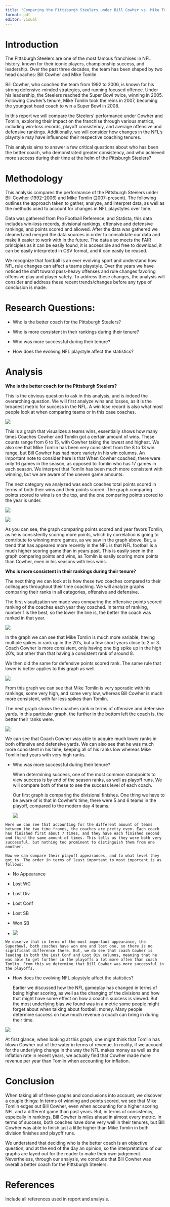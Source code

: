 ```yaml
---
title: "Comparing the Pittsburgh Steelers under Bill Cowher vs. Mike Tomlin"
format: pdf
editor: visual
---
```


\begin{center}

STAT184 Final Project

JJ Steinbugl and Sammit Bal

12/18/2024

\end{center}

# **Introduction**

The Pittsburgh Steelers are one of the most famous franchises in NFL history, known for their iconic players, championship success, and leadership. Over the past three decades, the team has been shaped by two head coaches: Bill Cowher and Mike Tomlin.

Bill Cowher, who coached the team from 1992 to 2006, is known for his strong defensive-minded strategies, and running focused offence. Under his leadership, the Steelers reached the Super Bowl twice, winning in 2005. Following Cowher's tenure, Mike Tomlin took the reins in 2007, becoming the youngest head coach to win a Super Bowl in 2008.

In this report we will compare the Steelers' performance under Cowher and Tomlin, exploring their impact on the franchise through various metrics, including win-loss records, playoff consistency, and average offensive and defensive rankings. Additionally, we will consider how changes in the NFL's playstyle may have influenced their respective coaching tenures.

This analysis aims to answer a few critical questions about who has been the better coach, who demonstrated greater consistency, and who achieved more success during their time at the helm of the Pittsburgh Steelers?

# **Methodology**

This analysis compares the performance of the Pittsburgh Steelers under Bill Cowher (1992–2006) and Mike Tomlin (2007–present). The following outlines the approach taken to gather, analyze, and interpret data, as well as the methods used to account for changes in NFL playstyles over time.

Data was gathered from Pro Football Reference, and Statista, this data includes win-loss records, divisional rankings, offensive and defensive rankings, and points scored and allowed. After the data was gathered we cleaned and merged the data sources in order to consolidate our data and make it easier to work with in the future. The data also meets the FAIR principles as it can be easily found, it is accessible and free to download, it can be easily interpreted in CSV format, and it can easily be reused.

We recognize that football is an ever evolving sport and understand how NFL rule changes can affect a teams playstyle. Over the years we have noticed the shift toward pass-heavy offenses and rule changes favoring offensive play and player safety. To address these changes, the analysis will consider and address these recent trends/changes before any type of conclusion is made.

# **Research Questions:**

-   Who is the better coach for the Pittsburgh Steelers?

-   Who is more consistent in their rankings during their tenure?

-   Who was more successful during their tenure?

-   How does the evolving NFL playstyle affect the statistics?

# **Analysis**

**Who is the better coach for the Pittsburgh Steelers?**

This is the obvious question to ask in this analysis, and is indeed the overarching question. We will first analyze wins and losses, as it is the broadest metric for success in the NFL. A win lose record is also what most people look at when comparing teams or in this case coaches.

![](images/clipboard-4000230535.png)

\begin{center}

Figure (1)

\end{center}

This is a graph that visualizes a teams wins, essentially shows how many times Coaches Cowher and Tomlin got a certain amount of wins. These counts range from 6 to 15, with Cowher taking the lowest and highest. We also see that Mike Tomlin has been very consistent from the 8 to 13 win range, but Bill Cowher has had more variety in his win columns. An important note to consider here is that When Cowher coached, there were only 16 games in the season, as opposed to Tomlin who has 17 games in each season. We interpret that Tomlin has been much more consistent with winning, but we are aware of the uneven game amounts.

The next category we analyzed was each coaches total points scored in terms of both their wins and their points scored. The graph comparing points scored to wins is on the top, and the one comparing points scored to the year is under.

![](images/clipboard-3424389474.png)

\begin{center}

Figure (2)

\end{center}

![](images/clipboard-64297739.png)

\begin{center}

Figure (3)

\end{center}

As you can see, the graph comparing points scored and year favors Tomlin, as he is consistently scoring more points, which by correlation is going to contribute to winning more games, as we saw in the graph above. But, a trend that has appeared more recently in the NFL is that NFL football is a much higher scoring game than in years past. This is easily seen in the graph comparing points and wins, as Tomlin is easily scoring more points than Cowher, even in his seasons with less wins.

**Who is more consistent in their rankings during their tenure?**

The next thing we can look at is how these two coaches compared to their colleagues throughout their time coaching. We will analyze graphs comparing their ranks in all categories, offensive and defensive.

The first visualization we made was comparing the offensive points scored ranking of the coaches each year they coached. In terms of ranking, number 1 is the best, so the lower the line is, the better the coach was ranked in that year.

![](images/clipboard-2906734705.png)

\begin{center}

Figure (4)

\end{center}

In the graph we can see that Mike Tomlin is much more variable, having multiple spikes in rank up in the 20's, but a few short years close to 2 or 3. Coach Cowher is more consistent, only having one big spike up in the high 20's, but other than that having a consistent rank of around 8.

We then did the same for defensive points scored rank. The same rule that lower is better applies to this graph as well.

![](images/clipboard-3632505765.png)

\begin{center}

Figure (5)

\end{center}

From this graph we can see that Mike Tomlin is very sporadic with his rankings, some very high, and some very low, whereas Bill Cowher is much more consistent, with far less spikes than Tomlin.

The next graph shows the coaches rank in terms of offensive and defensive yards. In this particular graph, the further in the bottom left the coach is, the better their ranks were.

![](images/clipboard-3198986412.png)

\begin{center}

Figure (6)

\end{center}

We can see that Coach Cowher was able to acquire much lower ranks in both offensive and defensive yards. We can also see that he was much more consistent in his time, keeping all of his ranks low whereas Mike Tomlin had years with very high ranks.

-   Who was more successful during their tenure?

    When determining success, one of the most common standpoints to view success is by end of the season ranks, as well as playoff runs. We will compare both of these to see the success level of each coach.

    Our first graph is comparing the divisional finishes. One thing we have to be aware of is that in Cowher's time, there were 5 and 6 teams in the playoff, compared to the modern day 4 teams.

    ![](images/clipboard-1894425753.png)

\begin{center}

Figure (7)

\end{center}

```         
Here we can see that accounting for the different amount of teams between the two time frames, the coaches are pretty even. Each coach has finished first about 7 times, and they have each finished second and third the same amount of times. This tells us they were both very successful, but nothing too prominent to distinguish them from one another.

Now we can compare their playoff appearances, and to what level they got to. The order in terms of least important to most important is as follows:
```

-   No Appearance

-   Lost WC

-   Lost Div

-   Lost Conf

-   Lost SB

-   Won SB

-   ![](images/clipboard-172469514.png)

\begin{center}

Figure (8)

\end{center}

```         
We observe that in terms of the most important appearance, the Superbowl, both coaches have won one and lost one, so there is no significant difference there. But, we do see that coach Cowher is leading in both the Lost Conf and Lost Div columns, meaning that he was able to get further in the playoffs a lot more often than coach Tomlin. From this we determine that Bill Cowher was more successful in the playoffs.
```

-   How does the evolving NFL playstyle affect the statistics?

    Earlier we discussed how the NFL gameplay has changed in terms of being higher scoring, as well as the changing of the divisions and how that might have some effect on how a coach's success is viewed. But the most underlying bias we found was in a metric some people might forget about when talking about football: money. Many people determine success on how much revenue a coach can bring in during their time.

![](images/clipboard-244220973.png)

\begin{center}

Figure (9)

\end{center}

At first glance, when looking at this graph, one might think that Tomlin has blown Cowher out of the water in terms of revenue. In reality, if we account for the underlying change in the way the NFL makes money as well as the inflation rate in recent years, we actually find that Cowher made more revenue per year than Tomlin when accounting for inflation.

# **Conclusion**

When taking all of these graphs and conclusions into account, we discover a couple things: In terms of winning and points scored, we see that Mike Tomlin edges out Bill Cowher, even when accounting for a higher scoring NFL and a different game than past years. But, in terms of consistency, espeically in rankings, Bill Cowher is miles ahead in almost every metric. In terms of success, both coaches have done very well in their tenures, but Bill Cowher was able to finish just a little higher than Mike Tomlin in both division finishes and playoff runs.

We understand that deciding who is the better coach is an objective question, and at the end of the day an opinion, so the interpretations of our graphs are layed out for the reader to make their own judgement. Nevertheless, through our analysis, we conclude that Bill Cowher was overall a better coach for the Pittsburgh Steelers.

# **References**

Include all references used in report and analysis.
